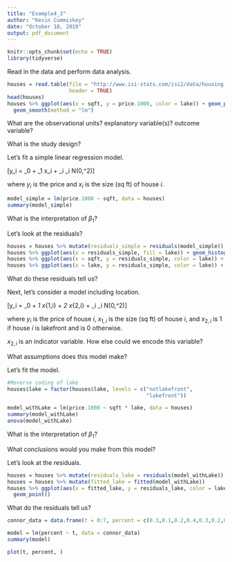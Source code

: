 ```yaml
---
title: "Example4_3"
author: "Kevin Cummiskey"
date: "October 18, 2019"
output: pdf_document
---
```


```r
knitr::opts_chunk$set(echo = TRUE)
library(tidyverse)
```


Read in the data and perform data analysis.

```r
houses = read.table(file = "http://www.isi-stats.com/isi2/data/housing.txt",
                    header = TRUE)
head(houses)
houses %>% ggplot(aes(x = sqft, y = price.1000, color = lake)) + geom_point() +
  geom_smooth(method = "lm")
```

What are the observational units? explanatory variable(s)? outcome variable?

\vspace{1in}

What is the study design?

\vspace{0.25in}

Let's fit a simple linear regression model.

\[y_i = \beta_0 + \beta_1 x_i + \epsilon_i \qquad \epsilon_i \sim N(0,\sigma^2)\]

where $y_i$ is the price and $x_i$ is the size (sq ft) of house $i$. 

```r
model_simple = lm(price.1000 ~ sqft, data = houses)
summary(model_simple)
```

What is the interpretation of $\beta_1$?

\vspace{1in}

Let's look at the residuals?

```r
houses = houses %>% mutate(residuals_simple = residuals(model_simple))
houses %>% ggplot(aes(x = residuals_simple, fill = lake)) + geom_histogram()
houses %>% ggplot(aes(x = sqft, y = residuals_simple, color = lake)) + geom_point()
houses %>% ggplot(aes(x = lake, y = residuals_simple, color = lake)) + geom_point()
``` 

What do these residuals tell us?

\vspace{1in}

Next, let's consider a model including location.

\[y_i = \beta_0 + \beta_1 x_{1,i} + \beta_2 x_{2,i} + \epsilon_i \qquad \epsilon_i \sim N(0,\sigma^2)\]

where $y_i$ is the price of house $i$, $x_{1,i}$ is the size (sq ft) of house $i$, and $x_{2,i}$ is 1 if house $i$ is lakefront and is 0 otherwise. 

$x_{2,i}$ is an indicator variable.  How else could we encode this variable?

\vspace{0.5in}

What assumptions does this model make?

\vspace{2in}

Let's fit the model.

```r
#Reverse coding of lake
houses$lake = factor(houses$lake, levels = c("notlakefront",
                                             "lakefront"))

model_withLake = lm(price.1000 ~ sqft * lake, data = houses)
summary(model_withLake)
anova(model_withLake)
```

What is the interpretation of $\beta_1$?

\vspace{1in}

What conclusions would you make from this model?

\vspace{1in}

Let's look at the residuals.

```r
houses = houses %>% mutate(residuals_lake = residuals(model_withLake))
houses = houses %>% mutate(fitted_lake = fitted(model_withLake))
houses %>% ggplot(aes(x = fitted_lake, y = residuals_lake, color = lake)) + 
  geom_point()
```

What do the residuals tell us?

\vspace{1in}

```r
connor_data = data.frame(t = 0:7, percent = c(0.3,0.1,0.2,0.4,0.3,0.2,0.3,0.25), gender = rep(1,8))

model = lm(percent ~ t, data = connor_data)
summary(model)

plot(t, percent, )
```

